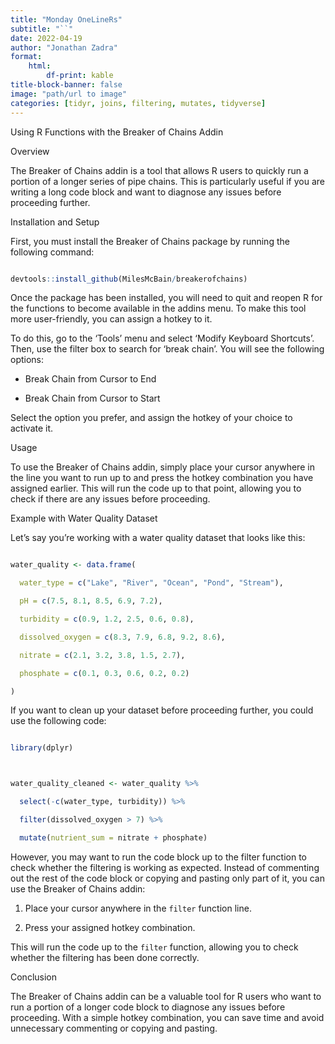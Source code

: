 ---
title: "Monday OneLineRs"
subtitle: "``"
date: 2022-04-19
author: "Jonathan Zadra"
format:
    html:
        df-print: kable
title-block-banner: false
image: "path/url to image"
categories: [tidyr, joins, filtering, mutates, tidyverse]
---

Using R Functions with the Breaker of Chains Addin

Overview

The Breaker of Chains addin is a tool that allows R users to quickly run a portion of a longer series of pipe chains. This is particularly useful if you are writing a long code block and want to diagnose any issues before proceeding further. 

Installation and Setup

First, you must install the Breaker of Chains package by running the following command:

```R
devtools::install_github(MilesMcBain/breakerofchains)
```

Once the package has been installed, you will need to quit and reopen R for the functions to become available in the addins menu. To make this tool more user-friendly, you can assign a hotkey to it. 

To do this, go to the 'Tools' menu and select 'Modify Keyboard Shortcuts'. Then, use the filter box to search for 'break chain'. You will see the following options:

- Break Chain from Cursor to End
- Break Chain from Cursor to Start

Select the option you prefer, and assign the hotkey of your choice to activate it.

Usage

To use the Breaker of Chains addin, simply place your cursor anywhere in the line you want to run up to and press the hotkey combination you have assigned earlier. This will run the code up to that point, allowing you to check if there are any issues before proceeding.

Example with Water Quality Dataset

Let's say you're working with a water quality dataset that looks like this:

```R
water_quality <- data.frame(
  water_type = c("Lake", "River", "Ocean", "Pond", "Stream"),
  pH = c(7.5, 8.1, 8.5, 6.9, 7.2),
  turbidity = c(0.9, 1.2, 2.5, 0.6, 0.8),
  dissolved_oxygen = c(8.3, 7.9, 6.8, 9.2, 8.6),
  nitrate = c(2.1, 3.2, 3.8, 1.5, 2.7),
  phosphate = c(0.1, 0.3, 0.6, 0.2, 0.2)
)
```

If you want to clean up your dataset before proceeding further, you could use the following code:

```R
library(dplyr)

water_quality_cleaned <- water_quality %>%
  select(-c(water_type, turbidity)) %>%
  filter(dissolved_oxygen > 7) %>%
  mutate(nutrient_sum = nitrate + phosphate)
```

However, you may want to run the code block up to the filter function to check whether the filtering is working as expected. Instead of commenting out the rest of the code block or copying and pasting only part of it, you can use the Breaker of Chains addin:

1. Place your cursor anywhere in the `filter` function line.
2. Press your assigned hotkey combination.

This will run the code up to the `filter` function, allowing you to check whether the filtering has been done correctly.

Conclusion

The Breaker of Chains addin can be a valuable tool for R users who want to run a portion of a longer code block to diagnose any issues before proceeding. With a simple hotkey combination, you can save time and avoid unnecessary commenting or copying and pasting.